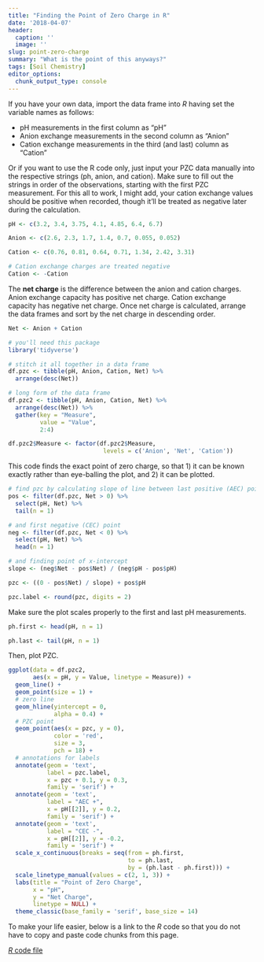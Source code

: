 ```yaml
---
title: "Finding the Point of Zero Charge in R"
date: '2018-04-07'
header:
  caption: ''
  image: ''
slug: point-zero-charge
summary: "What is the point of this anyways?"
tags: [Soil Chemistry]
editor_options:
  chunk_output_type: console
---
```


If you have your own data, import the data frame into *R* having set the variable names as follows:

  + pH measurements in the first column as "pH"
  + Anion exchange measurements in the second column as "Anion"
  + Cation exchange measurements in the third (and last) column as "Cation"

Or if you want to use the R code only, just input your PZC data manually into the respective strings (ph, anion, and cation). Make sure to fill out the strings in order of the observations, starting with the first PZC measurement. For this all to work, I might add, your cation exchange values should be positive when recorded, though it'll be treated as negative later during the calculation.

```r
pH <- c(3.2, 3.4, 3.75, 4.1, 4.85, 6.4, 6.7)

Anion <- c(2.6, 2.3, 1.7, 1.4, 0.7, 0.055, 0.052)

Cation <- c(0.76, 0.81, 0.64, 0.71, 1.34, 2.42, 3.31)

# Cation exchange charges are treated negative
Cation <- -Cation
```

The **net charge** is the difference between the anion and cation charges. Anion exchange capacity has positive net charge. Cation exchange capacity has negative net charge. Once net charge is calculated, arrange the data frames and sort by the net charge in descending order.

```r
Net <- Anion + Cation

# you'll need this package
library('tidyverse')

# stitch it all together in a data frame
df.pzc <- tibble(pH, Anion, Cation, Net) %>% 
  arrange(desc(Net))

# long form of the data frame
df.pzc2 <- tibble(pH, Anion, Cation, Net) %>% 
  arrange(desc(Net)) %>% 
  gather(key = "Measure",
         value = "Value",
         2:4)

df.pzc2$Measure <- factor(df.pzc2$Measure,
                           levels = c('Anion', 'Net', 'Cation'))
```

This code finds the exact point of zero charge, so that 1) it can be known exactly rather than eye-balling the plot, and 2) it can be plotted.

```r
# find pzc by calculating slope of line between last positive (AEC) point
pos <- filter(df.pzc, Net > 0) %>%
  select(pH, Net) %>% 
  tail(n = 1)

# and first negative (CEC) point
neg <- filter(df.pzc, Net < 0) %>%
  select(pH, Net) %>% 
  head(n = 1)

# and finding point of x-intercept
slope <- (neg$Net - pos$Net) / (neg$pH - pos$pH)

pzc <- ((0 - pos$Net) / slope) + pos$pH

pzc.label <- round(pzc, digits = 2)

```

Make sure the plot scales properly to the first and last pH measurements.

```r
ph.first <- head(pH, n = 1)

ph.last <- tail(pH, n = 1)
```

Then, plot PZC.

```r
ggplot(data = df.pzc2,
       aes(x = pH, y = Value, linetype = Measure)) +
  geom_line() +
  geom_point(size = 1) +
  # zero line
  geom_hline(yintercept = 0,
             alpha = 0.4) +
  # PZC point
  geom_point(aes(x = pzc, y = 0),
             color = 'red',
             size = 3,
             pch = 18) +
  # annotations for labels
  annotate(geom = 'text',
           label = pzc.label,
           x = pzc + 0.1, y = 0.3,
           family = 'serif') +
  annotate(geom = 'text',
           label = "AEC +",
           x = pH[[2]], y = 0.2,
           family = 'serif') +
  annotate(geom = 'text',
           label = "CEC -",
           x = pH[[2]], y = -0.2,
           family = 'serif') +
  scale_x_continuous(breaks = seq(from = ph.first,
                                  to = ph.last,
                                  by = (ph.last - ph.first))) +
  scale_linetype_manual(values = c(2, 1, 3)) +
  labs(title = "Point of Zero Charge",
       x = "pH",
       y = "Net Charge",
       linetype = NULL) +
  theme_classic(base_family = 'serif', base_size = 14)
```

To make your life easier, below is a link to the *R* code so that you do not have to copy and paste code chunks from this page.

[*R* code file](/file/pzc-calculation.R)